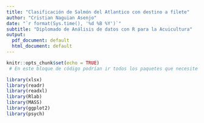 ```yaml
---
title: "Clasificación de Salmón del Atlantico con destino a filete"
author: "Cristian Naguian Asenjo"
date: "`r format(Sys.time(), '%d %B %Y')`"
subtitle: "Diplomado de Análisis de datos con R para la Acuicultura"
output: 
  pdf_document: default
  html_document: default
---
```


```r
knitr::opts_chunk$set(echo = TRUE)
 # En este bloque de código podrían ir todos los paquetes que necesite

library(xlsx)
library(readr)
library(readxl)
library(Rlab)
library(MASS)
library(ggplot2)
library(psych)

```